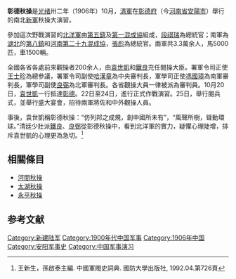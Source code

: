 '''彰德秋操'''是[[光绪|光绪]]卅二年（1906年）10月，[[清軍|清軍]]在[[彰德府|彰德府]]（今[[河南省|河南省]][[安陽市|安陽市]]）舉行的南北[[新軍|新軍]]秋操大演習。

參加這次野戰演習的[[北洋軍|北洋軍]]由[[陆军第五鎮|第五鎮]]及[[陆军第一混成協|第一混成協]]組成，[[段祺瑞|段祺瑞]]為總統官；南軍為[[湖北|湖北]]的[[陆军第八鎮|第八鎮]]和[[河南|河南]][[陆军第二十九混成協|第二十九混成協]]，[[張彪_(山西)|張彪]]為總統官。兩軍共3.3萬余人，馬5000匹，車1500輛。

全國各省各處前來觀操者200余人，由[[袁世凱|袁世凱]]和[[鐵良|鐵良]]充任閱操大臣。署軍令司正使[[王士珍|王士珍]]為總參議，署軍令司副使[[哈漢章|哈漢章]]為中央審判長，軍學司正使[[馮國璋|馮國璋]]為南軍審判長，軍學司副使[[觉罗良弼|良弼]]為北軍審判長。各省觀操大員一律被派為審判員。10月20日，[[袁世凱|袁世凱]]一行抵達[[彰德|彰德]]。22日至24日，進行正式作戰演習。25日，舉行閱兵式，並舉行盛大宴會，招待兩軍將佐和中外觀操人員。

事後，袁世凱稱彰德秋操：“仿列邦之成規，創中國所未有”，“風聲所樹，聳動環球。”清廷少壯派[[鐵良|鐵良]]、[[良弼|良弼]]從彰德秋操中，看到北洋軍的實力，疑懼心理陡增，排斥袁世凱的心理更為急切。<ref>王新生，孫啟泰主編. 中國軍閥史詞典. 國防大學出版社, 1992.04.第726頁</ref>

==相關條目==
*[[河間秋操|河間秋操]]
*[[太湖秋操|太湖秋操]]
*[[永平秋操|永平秋操]]

==参考文献==
<div class="references-small">
<references />
</div>

[[Category:新建陆军|Category:新建陆军]]
[[Category:1900年代中国军事|Category:1900年代中国军事]]
[[Category:1906年中国|Category:1906年中国]]
[[Category:安阳军事史|Category:安阳军事史]]
[[Category:中国军事演习|Category:中国军事演习]]